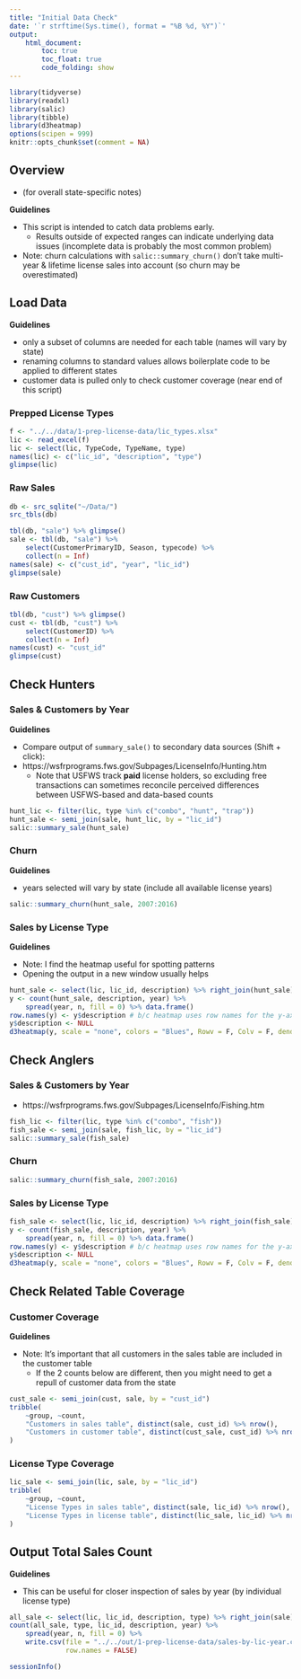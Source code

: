 ```yaml
---
title: "Initial Data Check"
date: '`r strftime(Sys.time(), format = "%B %d, %Y")`'
output: 
    html_document:
        toc: true
        toc_float: true
        code_folding: show
---
```


```r
library(tidyverse)
library(readxl)
library(salic)
library(tibble)
library(d3heatmap)
options(scipen = 999)
knitr::opts_chunk$set(comment = NA)
```

## Overview

- (for overall state-specific notes)

**Guidelines**

- This script is intended to catch data problems early.
    + Results outside of expected ranges can indicate underlying data issues (incomplete data is probably the most common problem)
- Note: churn calculations with `salic::summary_churn()` don't take multi-year & lifetime license sales into account (so churn may be overestimated)

## Load Data

**Guidelines**

- only a subset of columns are needed for each table (names will vary by state)
- renaming columns to standard values allows boilerplate code to be applied to different states
- customer data is pulled only to check customer coverage (near end of this script)

### Prepped License Types

```r
f <- "../../data/1-prep-license-data/lic_types.xlsx"
lic <- read_excel(f)
lic <- select(lic, TypeCode, TypeName, type)
names(lic) <- c("lic_id", "description", "type")
glimpse(lic)
```

### Raw Sales

```r
db <- src_sqlite("~/Data/")
src_tbls(db)
```

```r
tbl(db, "sale") %>% glimpse()
sale <- tbl(db, "sale") %>%
    select(CustomerPrimaryID, Season, typecode) %>%
    collect(n = Inf)
names(sale) <- c("cust_id", "year", "lic_id")
glimpse(sale)
```

### Raw Customers

```r
tbl(db, "cust") %>% glimpse()
cust <- tbl(db, "cust") %>% 
    select(CustomerID) %>% 
    collect(n = Inf)
names(cust) <- "cust_id"
glimpse(cust)
```

## Check Hunters

### Sales & Customers by Year

**Guidelines**

- Compare output of `summary_sale()` to secondary data sources (Shift + click):
- https://wsfrprograms.fws.gov/Subpages/LicenseInfo/Hunting.htm
    + Note that USFWS track **paid** license holders, so excluding free transactions can sometimes reconcile perceived differences between USFWS-based and data-based counts

```r
hunt_lic <- filter(lic, type %in% c("combo", "hunt", "trap"))
hunt_sale <- semi_join(sale, hunt_lic, by = "lic_id")
salic::summary_sale(hunt_sale)
```

### Churn

**Guidelines**

- years selected will vary by state (include all available license years)

```r
salic::summary_churn(hunt_sale, 2007:2016)
```

### Sales by License Type

**Guidelines**

- Note: I find the heatmap useful for spotting patterns
- Opening the output in a new window usually helps

```r
hunt_sale <- select(lic, lic_id, description) %>% right_join(hunt_sale)
y <- count(hunt_sale, description, year) %>% 
    spread(year, n, fill = 0) %>% data.frame()
row.names(y) <- y$description # b/c heatmap uses row names for the y-axis
y$description <- NULL
d3heatmap(y, scale = "none", colors = "Blues", Rowv = F, Colv = F, dendrogram="none")
```

## Check Anglers

### Sales & Customers by Year

- https://wsfrprograms.fws.gov/Subpages/LicenseInfo/Fishing.htm

```r
fish_lic <- filter(lic, type %in% c("combo", "fish"))
fish_sale <- semi_join(sale, fish_lic, by = "lic_id")
salic::summary_sale(fish_sale)
```

### Churn

```r
salic::summary_churn(fish_sale, 2007:2016)
```

### Sales by License Type

```r
fish_sale <- select(lic, lic_id, description) %>% right_join(fish_sale)
y <- count(fish_sale, description, year) %>% 
    spread(year, n, fill = 0) %>% data.frame()
row.names(y) <- y$description # b/c heatmap uses row names for the y-axis
y$description <- NULL
d3heatmap(y, scale = "none", colors = "Blues", Rowv = F, Colv = F, dendrogram="none")
```

## Check Related Table Coverage

### Customer Coverage

**Guidelines**

- Note: It's important that all customers in the sales table are included in the customer table
    + If the 2 counts below are different, then you might need to get a repull of customer data from the state

```r
cust_sale <- semi_join(cust, sale, by = "cust_id")
tribble(
    ~group, ~count,
    "Customers in sales table", distinct(sale, cust_id) %>% nrow(),
    "Customers in customer table", distinct(cust_sale, cust_id) %>% nrow()
)
```

### License Type Coverage

```r
lic_sale <- semi_join(lic, sale, by = "lic_id")
tribble(
    ~group, ~count,
    "License Types in sales table", distinct(sale, lic_id) %>% nrow(),
    "License Types in license table", distinct(lic_sale, lic_id) %>% nrow()
)
```

## Output Total Sales Count

**Guidelines**

- This can be useful for closer inspection of sales by year (by individual license type)

```r
all_sale <- select(lic, lic_id, description, type) %>% right_join(sale)
count(all_sale, type, lic_id, description, year) %>% 
    spread(year, n, fill = 0) %>% 
    write.csv(file = "../../out/1-prep-license-data/sales-by-lic-year.csv", 
              row.names = FALSE)
```

```r
sessionInfo()
```
